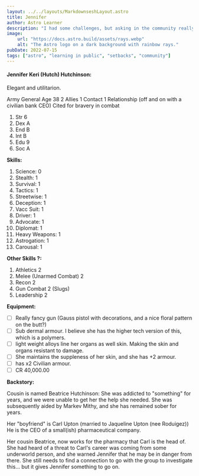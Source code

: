 ```yaml
---
layout: ../../layouts/MarkdownseshLayout.astro
title: Jennifer
author: Astro Learner
description: "I had some challenges, but asking in the community really helped!"
image:
    url: "https://docs.astro.build/assets/rays.webp"
    alt: "The Astro logo on a dark background with rainbow rays."
pubDate: 2022-07-15
tags: ["astro", "learning in public", "setbacks", "community"]
---
```


#### Jennifer Keri (Hutch) Hutchinson:

Elegant and utilitarion.

Army General
Age 38
2 Allies 1 Contact 
1 Relationship (off and on with a civilian bank CEO)
Cited for bravery in combat

1. Str 6
2. Dex A
3. End B
4. Int B
5. Edu 9
6. Soc A

**Skills:**
1. Science: 0
2. Stealth: 1
3. Survival: 1
4. Tactics: 1
5. Streetwise: 1
6. Deception: 1
7. Vacc Suit: 1
8. Driver: 1
9. Advocate: 1
10. Diplomat: 1
11. Heavy Weapons: 1
12. Astrogation: 1
13. Carousal: 1

**Other Skills ?:**
1. Athletics 2
2. Melee (Unarmed Combat) 2
3. Recon 2
4. Gun Combat 2 (Slugs)
5. Leadership 2

**Equipment:**
- [ ] Really fancy gun (Gauss pistol with decorations, and a nice floral pattern on the butt?)
- [ ] Sub dermal armour. I believe she has the higher tech version of this, which is a polymers.
- [ ] light weight alloys line her organs as well skin. Making the skin and organs resistant to damage.
- [ ] She maintains the suppleness of her skin, and she has +2 armour.
- [ ] has x2 Civilian armour.
- [ ] CR 40,000.00

**Backstory:**

Cousin is named Beatrice Hutchinson:
She was addicted to "something" for years, and we were unable to get her the help she needed. 
She was subsequently aided by Markev Mithy, and she has remained sober for years.

Her "boyfriend" is Carl Upton (married to Jaqueline Upton (nee Roduigez))
He is the CEO of a small(ish) pharmaceutical company. 

Her cousin Beatrice, now works for the pharmacy that Carl is the head of. She had heard of a threat to 
Carl's career was coming from some underworld person, and she warned Jennifer that he may be in danger from 
there. She still needs to find a connection to go with the group to investigate this... but it gives Jennifer 
something to go on.